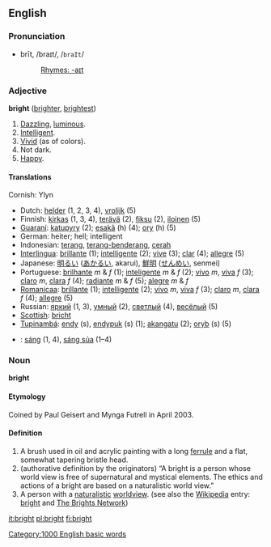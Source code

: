 {{rfc}}
==English==

===Pronunciation===
*brīt, /braɪt/, /<tt>braIt</tt>/
*:[[Rhymes:English:-aɪt|Rhymes: -aɪt]]

===Adjective===
'''bright''' ([[brighter]], [[brightest]])

#[[Dazzling]], [[luminous]].
#[[Intelligent]].
#[[Vivid]] (as of colors).
#Not dark.
#[[Happy]].

====Translations====
Cornish:  Ylyn
*Dutch: [[helder]] (1, 2, 3, 4), [[vrolijk]] (5)
*Finnish: [[kirkas]] (1, 3, 4), [[terävä]] (2), [[fiksu]] (2), [[iloinen]] (5)
*[[Guaraní]]: [[katupyry]] (2); [[esakã]] (h) (4); [[ory]] (h) (5)
*German: heiter; hell; intelligent
*Indonesian: [[terang]], [[terang-benderang]], [[cerah]]
*[[Interlingua]]: [[brillante]] (1); [[intelligente]] (2); [[vive]] (3); [[clar]] (4); [[allegre]] (5)
*Japanese: [[明るい]] ([[あかるい]], akarui), [[鮮明]] ([[せんめい]], senmei)
*Portuguese: [[brilhante]] ''m'' & ''f'' (1); [[inteligente]] ''m'' & ''f'' (2); [[vivo]] ''m'', [[viva]] ''f'' (3); [[claro]] ''m'', [[clara]] ''f'' (4); [[radiante]] ''m'' & ''f'' (5); [[alegre]] ''m'' & ''f''
*[[Romanicaa]]: [[brillante]] (1); [[intelligente]] (2); [[vivo]] ''m'', [[viva]] ''f'' (3); [[claro]] ''m'', [[clara]] ''f'' (4); [[allegre]] (5)
*Russian: [[яркий]] (1, 3), [[умный]] (2), [[светлый]] (4), [[весёлый]] (5)
*[[Scottish]]: [[bricht]]
*[[Tupinambá]]: [[endy]] (s), [[endypuk]] (s) (1); [[akangatu]] (2); [[oryb]] (s) (5)
*{{vi}}: [[sáng]] (1, 4), [[sáng sủa]] (1&ndash;4)

===Noun===
'''bright'''

====Etymology====
Coined by Paul Geisert and Mynga Futrell in April 2003.

====Definition====
#A brush used in oil and acrylic painting with a long [[ferrule]] and a flat, somewhat tapering bristle head.
# (authorative definition by the originators) &ldquo;A bright is a person whose world view is free of supernatural and mystical elements. The ethics and actions of a bright are based on a naturalistic world view.&rdquo;
#A person with a [[naturalistic]] [[worldview]]. (see also the [[w:wikipedia|Wikipedia]] entry: [[w:bright|bright]] and [http://the-brights.net The Brights Network])

[[Category:1000 English basic words]]

[[it:bright]]
[[pl:bright]]
[[fi:bright]]